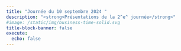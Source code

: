 ```yaml
---
title: "Journée du 10 septembre 2024 "
description: "<strong>Présentations de la 2^e^ journée</strong>"
#image: /static/img/business-time-solid.svg
title-block-banner: false
execute: 
  echo: false
---
```















